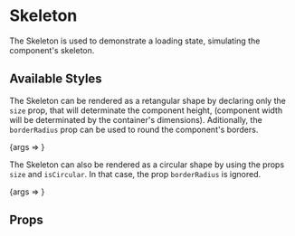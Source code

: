 
<Meta title="Atoms/Skeleton" component={Skeleton} />

# Skeleton

The Skeleton is used to demonstrate a loading state, simulating the component's skeleton.

## Available Styles

The Skeleton can be rendered as a retangular shape by declaring only the `size` prop, that will determinate the component height, (component width will be determinated by the container's dimensions). Aditionally, the `borderRadius` prop can be used to round the component's borders.

<Canvas>
    <Story name="Skeleton Regular" args={{ borderRadius: 2, size: 30 }}>
        {args => <Skeleton {...args} />}
    </Story>
</Canvas>

The Skeleton can also be rendered as a circular shape by using the props `size` and `isCircular`. In that case, the prop `borderRadius` is ignored.

<Canvas>
    <Story name="Skeleton Circular" args={{ isCircular: true, size: 80 }}>
        {args => <Skeleton {...args} />}
    </Story>
</Canvas>

## Props

<ArgsTable of={Skeleton} />
